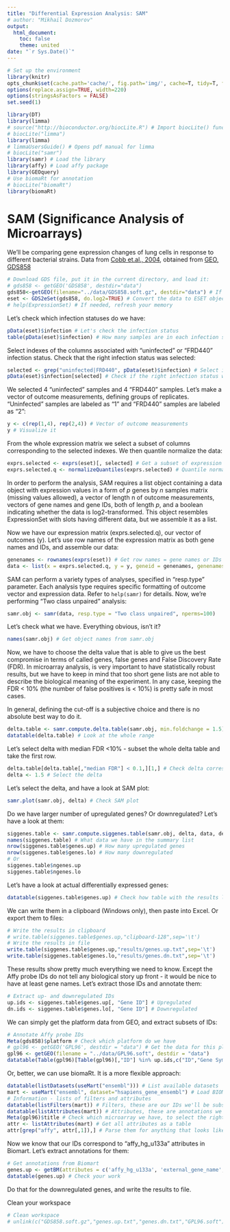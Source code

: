 ```yaml
---
title: "Differential Expression Analysis: SAM"
# author: "Mikhail Dozmorov"
output:
  html_document:
    toc: false
    theme: united
date: "`r Sys.Date()`"
---
```


```r
# Set up the environment
library(knitr) 
opts_chunk$set(cache.path='cache/', fig.path='img/', cache=T, tidy=T, fig.keep='high', echo=T, dpi=100, out.width=700)
options(replace.assign=TRUE, width=220)
options(stringsAsFactors = FALSE)
set.seed(1)
```

```r
library(DT)
library(limma)
# source("http://bioconductor.org/biocLite.R") # Import biocLite() function into R environment
# biocLite("limma")
library(limma)
# limmaUsersGuide() # Opens pdf manual for limma
# biocLite("samr")
library(samr) # Load the library
library(affy) # Load affy package 
library(GEOquery)
# Use biomaRt for annotation
# biocLite("biomaRt") 
library(biomaRt)
```

SAM (Significance Analysis of Microarrays)
===

We'll be comparing gene expression changes of lung cells in response to different bacterial strains. Data from [Cobb et.al., 2004](https://www.ncbi.nlm.nih.gov/pubmed/15494517), obtained from [GEO, GDS858](https://www.ncbi.nlm.nih.gov/sites/GDSbrowser?acc=GDS858)

```r
# Download GDS file, put it in the current directory, and load it:
# gds858 <- getGEO('GDS858', destdir="data") 
gds858<-getGEO(filename="../data/GDS858.soft.gz", destdir="data") # If FTP doesn't work, read in from local file
eset <- GDS2eSet(gds858, do.log2=TRUE) # Convert the data to ESET object
# help(ExpressionSet) # If needed, refresh your memory
```

Let's check which infection statuses do we have:

```r
pData(eset)$infection # Let's check the infection status
table(pData(eset)$infection) # How many samples are in each infection status
```

Select indexes of the columns associated with "uninfected" or "FRD440" infection status. Check that the right infection status was selected:

```r
selected <- grep("uninfected|FRD440", pData(eset)$infection) # Select indexes
pData(eset)$infection[selected] # Check if the right infection status was selected
```

We selected 4 "uninfected" samples and 4 "FRD440" samples. Let's make a vector of outcome measurements, defining groups of replicates. "Uninfected" samples are labeled as "1" and "FRD440" samples are labeled as "2":

```r
y <- c(rep(1,4), rep(2,4)) # Vector of outcome measurements
y # Visualize it
```

From the whole expression matrix we select a subset of columns corresponding to the selected indexes. We then quantile normalize the data:

```r
exprs.selected <- exprs(eset)[, selected] # Get a subset of expression values of the selected samples
exprs.selected.q <- normalizeQuantiles(exprs.selected) # Quantile normalize the data
```

In order to perform the analysis, SAM requires a list object containing a data object with expression values in a form of _p_ genes by _n_ samples matrix (missing values allowed),  a vector of length n of outcome measurements, vectors of gene names and gene IDs, both of length _p_, and a boolean indicating whether the data is log2-transformed. This object resembles ExpressionSet with slots having different data, but we assemble it as a list.

Now we have our expression matrix (exprs.selected.q), our vector of outcomes (y). Let's use row names of the expression matrix as both gene names and IDs, and assemble our data:

```r
genenames <- rownames(exprs(eset)) # Get row names = gene names or IDs
data <- list(x = exprs.selected.q, y = y, geneid = genenames, genenames = genenames, logged2 = TRUE)
```

SAM can perform a variety types of analyses, specified in "resp.type" parameter. Each analysis type requires specific formatting of outcome vector and expression data. Refer to `help(samr)` for details. Now, we're performing "Two class unpaired" analysis:

```r
samr.obj <- samr(data, resp.type = "Two class unpaired", nperms=100)
```

Let's check what we have. Everything obvious, isn't it?

```r
names(samr.obj) # Get object names from samr.obj
```

Now, we have to choose the delta value that is able to give us the best compromise in terms of called genes, false genes and False Discovery Rate (FDR). In microarray analysis, is very important to have statistically robust results, but we have to keep in mind that too short gene lists are not able to describe the biological meaning of the experiment. In any case, keeping the FDR < 10% (the number of false positives is < 10%) is pretty safe in most cases.

In general, defining the cut-off is a subjective choice and there is no absolute best way to do it.

```r
delta.table <- samr.compute.delta.table(samr.obj, min.foldchange = 1.5) # Compute thresholds for different deltas
datatable(delta.table) # Look at the whole range
```

Let's select delta with median FDR <10% - subset the whole delta table and take the first row.

```r
delta.table[delta.table[,"median FDR"] < 0.1,][1,] # Check delta corresponding to median FDR ~0.1
delta <- 1.5 # Select the delta
```

Let's select the delta, and have a look at SAM plot:

```r
samr.plot(samr.obj, delta) # Check SAM plot
```

Do we have larger number of upregulated genes? Or downregulated? Let's have a look at them:

```r
siggenes.table <- samr.compute.siggenes.table(samr.obj, delta, data, delta.table, min.foldchange = 1.5) # Summarize significant genes
names(siggenes.table) # What data we have in the summary list
nrow(siggenes.table$genes.up) # How many upregulated genes
nrow(siggenes.table$genes.lo) # How many downregulated
# Or
siggenes.table$ngenes.up
siggenes.table$ngenes.lo
```

Let's have a look at actual differentially expressed genes:

```r
datatable(siggenes.table$genes.up) # Check how table with the results look like
```

We can write them in a clipboard (Windows only), then paste into Excel. Or export them to files:

```r
# Write the results in clipboard
# write.table(siggenes.table$genes.up,"clipboard-128",sep='\t')
# Write the results in file
write.table(siggenes.table$genes.up,"results/genes.up.txt",sep='\t') 
write.table(siggenes.table$genes.lo,"results/genes.dn.txt",sep='\t')
```

These results show pretty much everything we need to know. Except the Affy probe IDs do not tell any biological story up front - it would be nice to have at least gene names. Let's extract those IDs and annotate them:

```r
# Extract up- and downregulated IDs
up.ids <- siggenes.table$genes.up[, "Gene ID"] # Upregulated
dn.ids <- siggenes.table$genes.lo[, "Gene ID"] # Downregulated
```

We can simply get the platform data from GEO, and extract subsets of IDs:

```r
# Annotate Affy probe IDs
Meta(gds858)$platform # Check which platform do we have
# gpl96 <- getGEO('GPL96', destdir = "data") # Get the data for this platform from GEO
gpl96 <- getGEO(filename = "../data/GPL96.soft", destdir = "data")
datatable(Table(gpl96)[Table(gpl96)[,"ID"] %in% up.ids,c("ID","Gene Symbol","Gene Title")]) # Extract annotation for up.ids
```

Or, better, we can use biomaRt. It is a more flexible approach:

```r
datatable(listDatasets(useMart("ensembl"))) # List available datasets
mart <- useMart("ensembl", dataset="hsapiens_gene_ensembl") # Load BIOMART dataset for homo sapiens
# Information - lists of filters and attributes
datatable(listFilters(mart)) # Filters, these are our IDs we'll be subsetting the BIOMART annotations on
datatable(listAttributes(mart)) # Attributes, these are annotations we would like to get for our IDs
Meta(gpl96)$title # Check which microarray we have, to select the right attributes
attr <- listAttributes(mart) # Get all attributes as a table
attr[grep("affy", attr[,1]),] # Parse them for anything that looks like from affymetrix
```

Now we know that our IDs correspond to "affy_hg_u133a" attributes in Biomart. Let's extract annotations for them:

```r
# Get annotations from Biomart
genes.up <- getBM(attributes = c('affy_hg_u133a', 'external_gene_name', 'description'), filters = 'affy_hg_u133a', values = up.ids, mart = mart)#, uniqueRows = T)
datatable(genes.up) # Check your work
```

Do that for the downregulated genes, and write the results to file.

Clean your workspace

```r
# Clean workspace
# unlink(c("GDS858.soft.gz","genes.up.txt","genes.dn.txt","GPL96.soft"))
```

